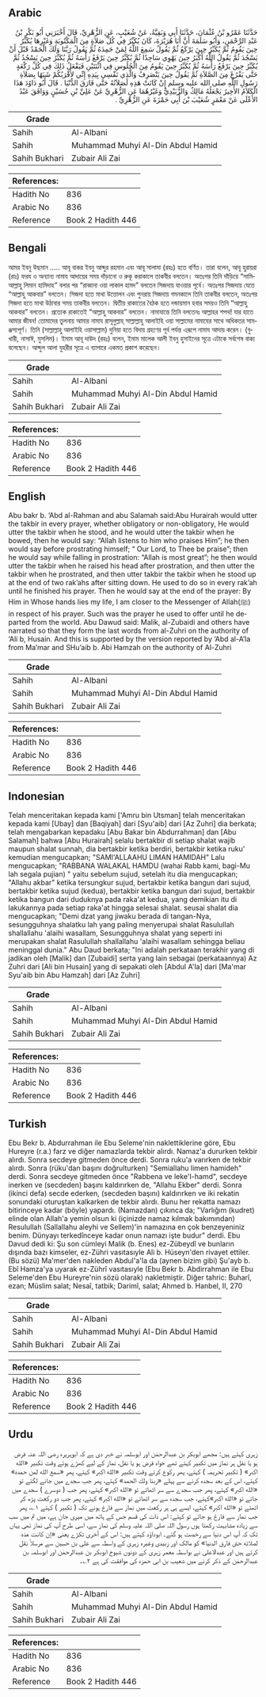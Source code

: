 ## Arabic

<div dir="rtl" lang="ar" style={{fontSize:'larger',backgroundColor:'#f8f9fa',padding:20}}>حَدَّثَنَا عَمْرُو بْنُ عُثْمَانَ، حَدَّثَنَا أَبِي وَبَقِيَّةُ، عَنْ شُعَيْبٍ، عَنِ الزُّهْرِيِّ، قَالَ أَخْبَرَنِي أَبُو بَكْرِ بْنُ عَبْدِ الرَّحْمَنِ، وَأَبُو سَلَمَةَ أَنَّ أَبَا هُرَيْرَةَ، كَانَ يُكَبِّرُ فِي كُلِّ صَلاَةٍ مِنَ الْمَكْتُوبَةِ وَغَيْرِهَا يُكَبِّرُ حِينَ يَقُومُ ثُمَّ يُكَبِّرُ حِينَ يَرْكَعُ ثُمَّ يَقُولُ سَمِعَ اللَّهُ لِمَنْ حَمِدَهُ ثُمَّ يَقُولُ رَبَّنَا وَلَكَ الْحَمْدُ قَبْلَ أَنْ يَسْجُدَ ثُمَّ يَقُولُ اللَّهُ أَكْبَرُ حِينَ يَهْوِي سَاجِدًا ثُمَّ يُكَبِّرُ حِينَ يَرْفَعُ رَأْسَهُ ثُمَّ يُكَبِّرُ حِينَ يَسْجُدُ ثُمَّ يُكَبِّرُ حِينَ يَرْفَعُ رَأْسَهُ ثُمَّ يُكَبِّرُ حِينَ يَقُومُ مِنَ الْجُلُوسِ فِي اثْنَتَيْنِ فَيَفْعَلُ ذَلِكَ فِي كُلِّ رَكْعَةٍ حَتَّى يَفْرُغَ مِنَ الصَّلاَةِ ثُمَّ يَقُولُ حِينَ يَنْصَرِفُ وَالَّذِي نَفْسِي بِيَدِهِ إِنِّي لأَقْرَبُكُمْ شَبَهًا بِصَلاَةِ رَسُولِ اللَّهِ صلى الله عليه وسلم إِنْ كَانَتْ هَذِهِ لَصَلاَتُهُ حَتَّى فَارَقَ الدُّنْيَا ‏.‏ قَالَ أَبُو دَاوُدَ هَذَا الْكَلاَمُ الأَخِيرُ يَجْعَلُهُ مَالِكٌ وَالزُّبَيْدِيُّ وَغَيْرُهُمَا عَنِ الزُّهْرِيِّ عَنْ عَلِيِّ بْنِ حُسَيْنٍ وَوَافَقَ عَبْدُ الأَعْلَى عَنْ مَعْمَرٍ شُعَيْبَ بْنَ أَبِي حَمْزَةَ عَنِ الزُّهْرِيِّ ‏.‏</div><div style={{backgroundColor:'#f8f9fa',padding:20, marginBottom: 10}}><table>
      <thead>
        <tr>
          <th>Grade</th>
          <th></th>
        </tr>
      </thead>
      <tbody>
<tr><td>Sahih</td><td>Al-Albani</td></tr><tr><td>Sahih</td><td>Muhammad Muhyi Al-Din Abdul Hamid</td></tr><tr><td>Sahih Bukhari</td><td>Zubair Ali Zai</td></tr></tbody></table><table>
        <thead>
          <tr>
            <th>References:</th>
            <th></th>
          </tr>
        </thead>
        <tbody><tr><td>Hadith No</td><td>836</td></tr><tr><td>Arabic No</td><td>836</td></tr><tr><td>Reference</td><td>Book 2 Hadith 446</td></tr></tbody></table></div>

## Bengali

<div dir="ltr" lang="bn" style={{fontSize:'larger',backgroundColor:'#f8f9fa',padding:20}}>আমর ইবনু উছমান ..... আবূ বাকর ইবনু আব্দুর রহমান এবং আবূ সালামা (রহঃ) হতে বর্ণিত। তারা বলেন, আবূ হুরায়রা (রাঃ) ফরয ও অন্যান্য নামায আদায়ের সময় দাঁড়ানো ও রুকূ করাকালে তাকবীর বলতেন। অতঃপর তিনি দাঁড়িয়ে “সামিআল্লাহু লিমান হামিদাহ” বলার পর “রাব্বানা ওয়া লাকাল হামদ” বলতেন সিজদায় যাওয়ার পূর্বে। অতঃপর সিজদায় যেতে “আল্লাহু আকবার” বলতেন। সিজদা হতে মাথা উত্তোলন এবং পুনরায় সিজদায় গমনকালে তিনি তাকবীর বলতেন, অতঃপর সিজদা হতে মাথা উঠাবার সময় তাকবীর বলতেন। দ্বিতীয় রাকাতের বৈঠক হতে দন্ডায়মান হবার সময়ও তিনি “আল্লাহু আকবার” বলতেন। প্রত্যেক রাকাতেই “আল্লাহু আকবার” বলতেন। নামাযান্তে তিনি বলতেনঃ আল্লাহর শপথ! যার হাতে আমার জীবন! তোমাদের তুলনায় আমার নামায রাসূলুল্লাহ্ সাল্লাল্লাহু আলাইহি ওয়া সাল্লামের নামাযের সাথে অধিকতর সামঞ্জস্যপূর্ণ। তিনি (সাল্লাল্লাহু আলাইহি ওয়াসাল্লাম) দুনিয়া হতে বিদায় গ্রহণের পূর্ব পর্যন্ত এরূপে নামায আদায় করেন। (বুখারী, নাসাঈ, মুসলিম)। ইমাম আবূ দাউদ (রহঃ) বলেন, ইমাম মালেক আলী ইবনু হুসাইনের সূত্রে এটাকে সর্বশেষ বাক্য বলেছেন। আব্দুল আলা যুহরীর সূত্রে এ ব্যাপারে একমত প্রকাশ করেছেন।</div><div style={{backgroundColor:'#f8f9fa',padding:20, marginBottom: 10}}><table>
      <thead>
        <tr>
          <th>Grade</th>
          <th></th>
        </tr>
      </thead>
      <tbody>
<tr><td>Sahih</td><td>Al-Albani</td></tr><tr><td>Sahih</td><td>Muhammad Muhyi Al-Din Abdul Hamid</td></tr><tr><td>Sahih Bukhari</td><td>Zubair Ali Zai</td></tr></tbody></table><table>
        <thead>
          <tr>
            <th>References:</th>
            <th></th>
          </tr>
        </thead>
        <tbody><tr><td>Hadith No</td><td>836</td></tr><tr><td>Arabic No</td><td>836</td></tr><tr><td>Reference</td><td>Book 2 Hadith 446</td></tr></tbody></table></div>

## English

<div dir="ltr" lang="en" style={{fontSize:'larger',backgroundColor:'#f8f9fa',padding:20}}>Abu bakr b. ‘Abd al-Rahman and abu Salamah said:Abu Hurairah would utter the takbir in every prayer, whether obligatory or non-obligatory, He would utter the takbir when he stood, and he would utter the takbir when he bowed, then he would say: “Allah listens to him who praises Him”; he then would say before prostrating himself; “ Our Lord, to Thee be praise”; then he would say while falling in prostration: “Allah is most great”; he then would utter the takbir when he raised his head after prostration, and then utter the takbir when he prostrated, and then utter takbir the takbir when he stood up at the end of two rak’ahs after sitting down. He used to do so in every rak’ah until he finished his prayer. Then he would say at the end of the prayer: By Him in Whose hands lies my life, I am closer to the Messenger of Allah(ﷺ) in respect of his prayer. Such was the prayer he used to offer until he departed from the world. Abu Dawud said: Malik, al-Zubaidi and others have narrated so that they form the last words from al-Zuhri on the authority of ‘Ali b, Husain. And this is supported by the version reported by ‘Abd al-A’la from Ma’mar and SHu’aib b. Abi Hamzah on the authority of Al-Zuhri</div><div style={{backgroundColor:'#f8f9fa',padding:20, marginBottom: 10}}><table>
      <thead>
        <tr>
          <th>Grade</th>
          <th></th>
        </tr>
      </thead>
      <tbody>
<tr><td>Sahih</td><td>Al-Albani</td></tr><tr><td>Sahih</td><td>Muhammad Muhyi Al-Din Abdul Hamid</td></tr><tr><td>Sahih Bukhari</td><td>Zubair Ali Zai</td></tr></tbody></table><table>
        <thead>
          <tr>
            <th>References:</th>
            <th></th>
          </tr>
        </thead>
        <tbody><tr><td>Hadith No</td><td>836</td></tr><tr><td>Arabic No</td><td>836</td></tr><tr><td>Reference</td><td>Book 2 Hadith 446</td></tr></tbody></table></div>

## Indonesian

<div dir="ltr" lang="id" style={{fontSize:'larger',backgroundColor:'#f8f9fa',padding:20}}>Telah menceritakan kepada kami ['Amru bin Utsman] telah menceritakan kepada kami [Ubay] dan [Baqiyah] dari [Syu'aib] dari [Az Zuhri] dia berkata; telah mengabarkan kepadaku [Abu Bakar bin Abdurrahman] dan [Abu Salamah] bahwa [Abu Hurairah] selalu bertakbir di setiap shalat wajib maupun shalat sunnah, dia bertakbir ketika berdiri, bertakbir ketika ruku' kemudian mengucapkan; "SAMI'ALLAAHU LIMAN HAMIDAH" Lalu mengucapkan; "RABBANA WALAKAL HAMDU (wahai Rabb kami, bagi-Mu lah segala pujian) " yaitu sebelum sujud, setelah itu dia mengucapkan; "Allahu akbar" ketika tersungkur sujud, bertakbir ketika bangun dari sujud, bertakbir ketika sujud (kedua), bertakbir ketika bangun dari sujud, bertakbir ketika bangun dari duduknya pada raka'at kedua, yang demikian itu di lakukannya pada setiap raka'at hingga selesai shalat. seusai shalat dia mengucapkan; "Demi dzat yang jiwaku berada di tangan-Nya, sesungguhnya shalatku lah yang paling menyerupai shalat Rasulullah shallallahu 'alaihi wasallam, Sesungguhnya shalat yang seperti ini merupakan shalat Rasulullah shallallahu 'alaihi wasallam sehingga beliau meninggal dunia." Abu Daud berkata; "Ini adalah perkataan terakhir yang di jadikan oleh [Malik] dan [Zubaidi] serta yang lain sebagai (perkataannya) Az Zuhri dari [Ali bin Husain] yang di sepakati oleh [Abdul A'la] dari [Ma'mar Syu'aib bin Abu Hamzah] dari [Az Zuhri]</div><div style={{backgroundColor:'#f8f9fa',padding:20, marginBottom: 10}}><table>
      <thead>
        <tr>
          <th>Grade</th>
          <th></th>
        </tr>
      </thead>
      <tbody>
<tr><td>Sahih</td><td>Al-Albani</td></tr><tr><td>Sahih</td><td>Muhammad Muhyi Al-Din Abdul Hamid</td></tr><tr><td>Sahih Bukhari</td><td>Zubair Ali Zai</td></tr></tbody></table><table>
        <thead>
          <tr>
            <th>References:</th>
            <th></th>
          </tr>
        </thead>
        <tbody><tr><td>Hadith No</td><td>836</td></tr><tr><td>Arabic No</td><td>836</td></tr><tr><td>Reference</td><td>Book 2 Hadith 446</td></tr></tbody></table></div>

## Turkish

<div dir="ltr" lang="tr" style={{fontSize:'larger',backgroundColor:'#f8f9fa',padding:20}}>Ebu Bekr b. Abdurrahman ile Ebu Seleme'nin naklettiklerine göre, Ebu Hureyre (r.a.) farz ve diğer namazlarda tekbir alırdı. Namaz'a dururken tekbir alırdı. Sonra secdeye gitmeden önce derdi. Sonra ruku'a varırken de tekbir alırdı. Sonra (rüku'dan başını doğrulturken) "Semiallahu limen hamideh" derdi. Sonra secdeye gitmeden önce "Rabbena ve leke'I-hamd", secdeye inerken ve (secdeden) başını kaldırırken de, "Allahu Ekber" derdi. Sonra (ikinci defa) secde ederken, (secdeden başını) kaldırırken ve iki rekatin sonundaki oturuştan kalkarken de tekbir alırdı. Bunu her rekatta namazı bitirinceye kadar (böyle) yapardı. (Namazdan) çıkınca da; "Varlığım (kudret) elinde olan Allah'a yemin olsun ki (içinizde namaz kılmak bakımından) Resulullah (Sallallahu aleyhi ve Sellem)'in namazına en çok benzeyeniniz benim. Dünyayı terkedînceye kadar onun namazı işte budur" derdi. Ebu Davud dedi ki: Şu son cümleyi Malik (b. Enes) ez-Zübeydî ve bunların dışında bazı kimseler, ez-Zühri vasıtasıyle Ali b. Hüseyn'den rivayet ettiler. (Bu sözü) Ma'mer'den nakleden Abdul'a'la da (ay­nen bizim gibi) Şu'ayb b. Ebî Hamza'ya uyarak ez-Zührî vasıtasıyle (Ebu Bekr b. Abdirrahman ile Ebu Seleme'den Ebu Hureyre'nin sözü olarak) nakletmiştir. Diğer tahric: Buharî, ezan; Müslim salat; Nesaî, tatbik; Darimî, salat; Ahmed b. Hanbel, II, 270</div><div style={{backgroundColor:'#f8f9fa',padding:20, marginBottom: 10}}><table>
      <thead>
        <tr>
          <th>Grade</th>
          <th></th>
        </tr>
      </thead>
      <tbody>
<tr><td>Sahih</td><td>Al-Albani</td></tr><tr><td>Sahih</td><td>Muhammad Muhyi Al-Din Abdul Hamid</td></tr><tr><td>Sahih Bukhari</td><td>Zubair Ali Zai</td></tr></tbody></table><table>
        <thead>
          <tr>
            <th>References:</th>
            <th></th>
          </tr>
        </thead>
        <tbody><tr><td>Hadith No</td><td>836</td></tr><tr><td>Arabic No</td><td>836</td></tr><tr><td>Reference</td><td>Book 2 Hadith 446</td></tr></tbody></table></div>

## Urdu

<div dir="rtl" lang="ur" style={{fontSize:'larger',backgroundColor:'#f8f9fa',padding:20}}>زہری کہتے ہیں: مجھے ابوبکر بن عبدالرحمٰن اور ابوسلمہ نے خبر دی ہے کہ ابوہریرہ رضی اللہ عنہ فرض ہو یا نفل ہر نماز میں تکبیر کہتے تھے خواہ فرض ہو یا نفل، نماز کے لیے کھڑے ہوتے وقت تکبیر «الله اكبر» ( تکبیر تحریمہ ) کہتے، پھر رکوع کرتے وقت تکبیر «الله اكبر» کہتے، پھر «سمع الله لمن حمده» کہتے، اس کے بعد سجدہ کرنے سے پہلے «ربنا ولك الحمد» کہتے، پھر جب سجدے میں جانے لگتے تو «الله اكبر» کہتے، پھر جب سجدے سے سر اٹھاتے تو «الله اكبر» کہتے، پھر جب ( دوسرے ) سجدے میں جاتے تو «الله اكبر»کہتے، جب سجدہ سے سر اٹھاتے تو «الله اكبر» کہتے، پھر جب دو رکعت پڑھ کر اٹھتے تو «الله اكبر» کہتے، ایسے ہی ہر رکعت میں نماز سے فارغ ہونے تک ( تکبیر ) کہتے ۱؎، پھر جب نماز سے فارغ ہو جاتے تو کہتے: اس ذات کی قسم جس کے ہاتھ میں میری جان ہے، میں تم میں سب سے زیادہ مشابہت رکھتا ہوں رسول اللہ صلی اللہ علیہ وسلم کی نماز سے، اسی طرح آپ کی نماز تھی یہاں تک کہ آپ اس دنیا سے رخصت ہو گئے۔ ابوداؤد کہتے ہیں: اس کے آخری ٹکڑے یعنی «إن كانت هذه لصلاته حتى فارق الدنيا» کو مالک اور زبیدی وغیرہ زہری کے واسطہ سے علی بن حسین سے مرسلاً نقل کرتے ہیں اور عبدالاعلی نے بواسطہ معمر زہری کے دونوں شیوخ ابوبکر بن عبدالرحمٰن اور ابوسلمہ بن عبدالرحمٰن کے ذکر کرنے میں شعیب بن ابی حمزہ کی موافقت کی ہے ۲؎۔</div><div style={{backgroundColor:'#f8f9fa',padding:20, marginBottom: 10}}><table>
      <thead>
        <tr>
          <th>Grade</th>
          <th></th>
        </tr>
      </thead>
      <tbody>
<tr><td>Sahih</td><td>Al-Albani</td></tr><tr><td>Sahih</td><td>Muhammad Muhyi Al-Din Abdul Hamid</td></tr><tr><td>Sahih Bukhari</td><td>Zubair Ali Zai</td></tr></tbody></table><table>
        <thead>
          <tr>
            <th>References:</th>
            <th></th>
          </tr>
        </thead>
        <tbody><tr><td>Hadith No</td><td>836</td></tr><tr><td>Arabic No</td><td>836</td></tr><tr><td>Reference</td><td>Book 2 Hadith 446</td></tr></tbody></table></div>